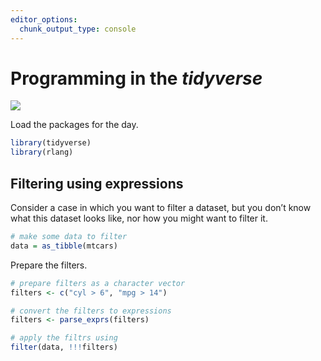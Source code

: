 ```yaml
---
editor_options:
  chunk_output_type: console
---
```


# Programming in the *tidyverse*

![](opening-image.png)


Load the packages for the day.

```r
library(tidyverse)
library(rlang)
```

## Filtering using expressions

Consider a case in which you want to filter a dataset, but you don't know what this dataset looks like, nor how you might want to filter it.

```r
# make some data to filter
data = as_tibble(mtcars)
```

Prepare the filters.

```r
# prepare filters as a character vector
filters <- c("cyl > 6", "mpg > 14")

# convert the filters to expressions
filters <- parse_exprs(filters)

# apply the filtrs using
filter(data, !!!filters)
```

